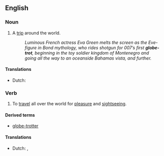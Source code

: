 ==English==

===Noun===
{{en-noun}}

# A [[trip]] around the world.
#: {{rfdate|this seems like a quotation}} ''Luminous French actress Eva Green melts the screen as the Eve-figure in Bond mythology, who rides shotgun for 007’s first '''globe-trot''', beginning in the toy soldier kingdom of Montenegro and going all the way to an oceanside Bahamas vista, and further.''

====Translations====
{{trans-top|trip around the world}}
*Dutch: {{t|nl|wereldreis|f}}
{{trans-mid}}
{{trans-bottom}}

===Verb===
{{en-verb|globe-trot|t|ing}}

# To [[travel]] all over the world for [[pleasure]] and [[sightseeing]].

====Derived terms====
* [[globe-trotter]]

====Translations====
{{trans-top|travel all over the world}}
*Dutch: {{t|nl|globetrotten}}, {{t|nl|een}} {{t|nl|wereldreis}} {{t|nl|maken}}
{{trans-mid}}
{{trans-bottom}}